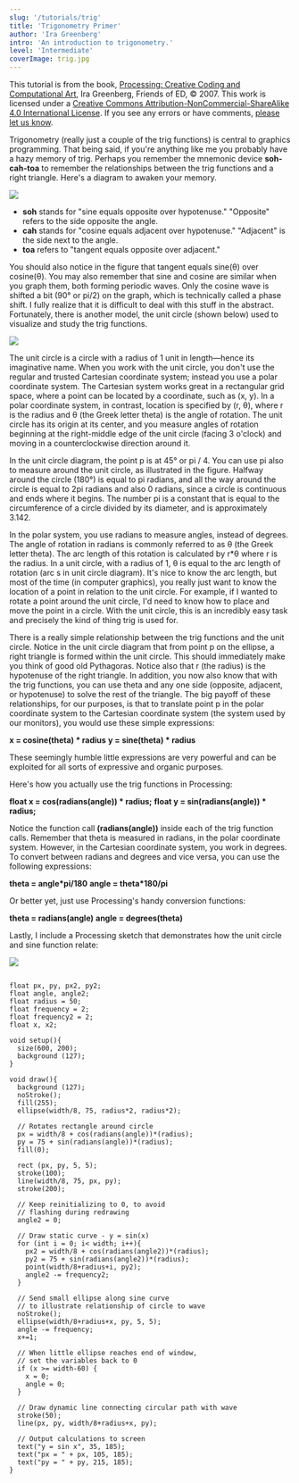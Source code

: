 ```yaml
---
slug: '/tutorials/trig'
title: 'Trigonometry Primer'
author: 'Ira Greenberg'
intro: 'An introduction to trigonometry.'
level: 'Intermediate'
coverImage: trig.jpg
---
```


<Note>

This tutorial is from the book, [Processing: Creative Coding and Computational Art](http://www.processing.org/learning/books/#ira), Ira Greenberg, Friends of ED, &copy; 2007. This work is licensed under a [Creative Commons Attribution-NonCommercial-ShareAlike 4.0 International License](http://creativecommons.org/licenses/by-nc-sa/4.0/). If you see any errors or have comments, [please let us know](https://github.com/processing/processing-website/issues?q=is%3Aopen).

</Note>

Trigonometry (really just a couple of the trig functions) is central to graphics programming. That being said, if you're anything like me you probably have a hazy memory of trig. Perhaps you remember the mnemonic device **soh-cah-toa** to remember the relationships between the trig functions and a right triangle. Here's a diagram to awaken your memory.

<FixedImage center width={650} height={486}>

![](./sohcahtoa.svg)

</FixedImage>


- **soh** stands for "sine equals opposite over hypotenuse." "Opposite" refers to the side opposite the angle.
- **cah** stands for "cosine equals adjacent over hypotenuse." "Adjacent" is the side next to the angle.
- **toa** refers to "tangent equals opposite over adjacent."

You should also notice in the figure that tangent equals sine(θ) over cosine(θ). You may also remember that sine and cosine are similar when you graph them, both forming periodic waves. Only the cosine wave is shifted a bit (90° or pi/2) on the graph, which is technically called a phase shift. I fully realize that it is difficult to deal with this stuff in the abstract. Fortunately, there is another model, the unit circle (shown below) used to visualize and study the trig functions.

<FixedImage center width={650} height={486}>

![](./unit_circle.svg)

</FixedImage>

The unit circle is a circle with a radius of 1 unit in length—hence its imaginative name. When you work with the unit circle, you don't use the regular and trusted Cartesian coordinate system; instead you use a polar coordinate system. The Cartesian system works great in a rectangular grid space, where a point can be located by a coordinate, such as (x, y). In a polar coordinate system, in contrast, location is specified by (r, θ), where r is the radius and θ (the Greek letter theta) is the angle of rotation. The unit circle has its origin at its center, and you measure angles of rotation beginning at the right-middle edge of the unit circle (facing 3 o'clock) and moving in a counterclockwise direction around it.

In the unit circle diagram, the point p is at 45° or pi / 4. You can use pi also to measure around the unit circle, as illustrated in the figure. Halfway around the circle (180°) is equal to pi radians, and all the way around the circle is equal to 2pi radians and also 0 radians, since a circle is continuous and ends where it begins. The number pi is a constant that is equal to the circumference of a circle divided by its diameter, and is approximately 3.142. 

In the polar system, you use radians to measure angles, instead of degrees. The angle of rotation in radians is commonly referred to as θ (the Greek letter theta). The arc length of this rotation is calculated by r*θ where r is the radius. In a unit circle, with a radius of 1, θ is equal to the arc length of rotation (arc s in unit circle diagram). It's nice to know the arc length, but most of the time (in computer graphics), you really just want to know the location of a point in relation to the unit circle. For example, if I wanted to rotate a point around the unit circle, I'd need to know how to place and move the point in a circle. With the unit circle, this is an incredibly easy task and precisely the kind of thing trig is used for.

There is a really simple relationship between the trig functions and the unit circle. Notice in the unit circle diagram that from point p on the ellipse, a right triangle is formed within the unit circle. This should immediately make you think of good old Pythagoras. Notice also that r (the radius) is the hypotenuse of the right triangle. In addition, you now also know that with the trig functions, you can use theta and any one side (opposite, adjacent, or hypotenuse) to solve the rest of the triangle. The big payoff of these relationships, for our purposes, is that to translate point p in the polar coordinate system to the Cartesian coordinate system (the system used by our monitors), you would use these simple expressions:

**x = cosine(theta) * radius**
**y = sine(theta) * radius**

These seemingly humble little expressions are very powerful and can be exploited for all sorts of expressive and organic purposes.

Here's how you actually use the trig functions in Processing:

**float x = cos(radians(angle)) * radius;**
**float y = sin(radians(angle)) * radius;**

Notice the function call **(radians(angle))** inside each of the trig function calls. Remember that theta is measured in radians, in the polar coordinate system. However, in the Cartesian coordinate system, you work in degrees. To convert between radians and degrees and vice versa, you can use the following expressions:

**theta = angle*pi/180**
**angle = theta*180/pi**

Or better yet, just use Processing's handy conversion functions:

**theta = radians(angle)**
**angle = degrees(theta)**

Lastly, I include a Processing sketch that demonstrates how the unit circle and sine function relate:

<FixedImage width={500} marginLeft={0}>

![](./trig_console.jpg)

</FixedImage>

```

float px, py, px2, py2;
float angle, angle2;
float radius = 50;
float frequency = 2;
float frequency2 = 2;
float x, x2;

void setup(){
  size(600, 200);
  background (127);
}

void draw(){
  background (127);
  noStroke();
  fill(255);
  ellipse(width/8, 75, radius*2, radius*2);
  
  // Rotates rectangle around circle
  px = width/8 + cos(radians(angle))*(radius);
  py = 75 + sin(radians(angle))*(radius);
  fill(0);

  rect (px, py, 5, 5);
  stroke(100);
  line(width/8, 75, px, py);
  stroke(200);

  // Keep reinitializing to 0, to avoid
  // flashing during redrawing
  angle2 = 0;

  // Draw static curve - y = sin(x)
  for (int i = 0; i< width; i++){
    px2 = width/8 + cos(radians(angle2))*(radius);
    py2 = 75 + sin(radians(angle2))*(radius);
    point(width/8+radius+i, py2);
    angle2 -= frequency2;
  }

  // Send small ellipse along sine curve
  // to illustrate relationship of circle to wave
  noStroke();
  ellipse(width/8+radius+x, py, 5, 5);
  angle -= frequency;
  x+=1;

  // When little ellipse reaches end of window,
  // set the variables back to 0
  if (x >= width-60) {
    x = 0;
    angle = 0;
  }

  // Draw dynamic line connecting circular path with wave
  stroke(50);
  line(px, py, width/8+radius+x, py);

  // Output calculations to screen
  text("y = sin x", 35, 185);
  text("px = " + px, 105, 185);
  text("py = " + py, 215, 185);
}
```
